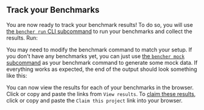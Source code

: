 
## Track your Benchmarks

You are now ready to track your benchmark results!
To do so, you will use [the `bencher run` CLI subcommand][bencher run]
to run your benchmarks and collect the results.
Run:

<BencherRun isConsole={false} />

You may need to modify the benchmark command to match your setup.
If you don't have any benchmarks yet, you can just use [the `bencher mock` subcommand][bencher mock] as your benchmark command to generate some mock data.
If everything works as expected, the end of the output should look something like this:

<BencherRunOutput />

You can now view the results for each of your benchmarks in the browser.
Click or copy and paste the links from `View results`.
To [claim these results][claim], click or copy and paste the `Claim this project` link into your browser.

[bencher run]: /docs/explanation/bencher-run/
[bencher mock]: /docs/reference/bencher-metric-format/#bencher-mock
[claim]: /docs/how-to/claim/
